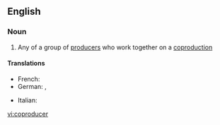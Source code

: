 ==English==

===Noun===
{{en-noun}}

# Any of a group of [[producer]]s who work together on a [[coproduction]]

====Translations====
{{trans-top|coproducer}}
* French: {{t|fr|coproducteur|m}}
* German: {{t|de|Koproduzent|m}}, {{t|de|Koproduzentin|f}}
{{trans-mid}}
* Italian: {{t|it|coproduttore|m}}
{{trans-bottom}}

[[vi:coproducer]]